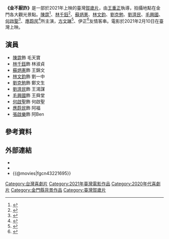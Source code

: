 {{電影資訊框
|片名=金不厭詐
|電影原名={{lang|en|''Everybody has money''}}
|導演=[[王重正|王重正]]
|監製={{plainlist}}
*[[王重正|王重正]]、[[陳孟吟|陳孟吟]]
|編劇={{plainlist}}
*[[王重正|王重正]]、[[麻小涼|麻小涼]]
|製片={{plainlist}}
*潘琪曉、王國慶
|主演={{plainlist}}
*[[陳霆_(演員)|陳霆]]
*[[林千鈺|林千鈺]]
*[[何啟聖|何啟聖]]
*[[蘇炳憲|蘇炳憲]]
*[[劉克勉|劉克勉]]
*[[毛興國|毛興國]]
*[[劉濟民|劉濟民]]
*[[林文鈞|林文鈞]]
|攝影={{plainlist}}
*[[陳諦|陳諦]]、[[張志綸|張志綸]]
|配樂=[[余政憲|余政憲]]
|剪輯=[[黃志偉|黃志偉]]
|製片商=壹捌玖伍電影
|片長=110分鐘
|產地={{台灣電影產地}}
|語言=[[中華民國國語|國語]]、[[臺語|臺語]]
|上映日期={{Film date|2021|2|10|臺灣}}
|發行商=春暉映像
}}

'''《金不厭詐》'''是一部於2021年上映的臺灣[[賀歲片|賀歲片]]，由[[王重正|王重正]]執導，拍攝地點在金門各大觀光景點。[[陳霆_(演員)|陳霆]]<ref>{{cite web |author1=許逸群 |title=八點檔男星險遭滅頂 消防局演習「巧遇」緊急救援|url=https://star.ettoday.net/news/1883965 |website=ETtoday新聞雲 |accessdate=2021-02-08 |language=zh}}</ref>、[[林千鈺|林千鈺]]<ref>{{cite web |author1=賀靜賢 |title=林千鈺嫁到金門當民宿闆娘 竟被整成瘋婆子 |url=https://ent.ltn.com.tw/news/breakingnews/3423312 |work=自由時報 |date=2021-01-26}}</ref>、[[蘇炳憲|蘇炳憲]]、[[林文鈞|林文鈞]]、[[劉克勉|劉克勉]]、[[劉濟民|劉濟民]]、[[毛興國|毛興國]]、[[何啟聖|何啟聖]]<ref>{{cite web |author1=孫伊萱 |title=前主播何啟聖二婚娶回舊愛！親曝「超有緣」戀愛故事 |url=https://www.chinatimes.com/realtimenews/20201213004008-260404?chdtv |accessdate=2020-12-14}}</ref>、[[應蔚民|應蔚民]]<ref>{{cite web |title=小應搭飛機軋戲 身上散發錢的味道 ｜ 蘋果新聞網 ｜ 蘋果日報 |url=https://tw.appledaily.com/entertainment/20201208/S56NDXPP2VHIZFWWGANSMX4EJQ/ |website=蘋果新聞網 |accessdate=2021-01-12 |language=zh-tw}}</ref>所主演，[[方文琳|方文琳]]<ref>{{cite web |author1=中央通訊社 |title=賀歲片金不厭詐金門拍攝 方文琳母女同框 |url=https://www.cna.com.tw/news/amov/202012080325.aspx |accessdate=2020-12-14}}</ref>、伊正<ref>{{cite web |title=伊正金門軋戲帶妻女同行 一見鍾情方文琳笑場狂NG |url=https://star.ettoday.net/news/1892610 |website=ETtoday星光雲 |accessdate=2021-01-12 |language=zh-Hant}}</ref>友情客串。電影於2021年2月10日在臺灣上映。

== 演員==
*[[陳霆_(演員)|陳霆]]飾 毛天寶
*[[林千鈺|林千鈺]]飾 林淑貞
*[[蘇炳憲|蘇炳憲]]飾 王錦文
*[[林文鈞|林文鈞]]飾 劉一中
*[[劉克勉|劉克勉]]飾 鄭文生
*[[劉濟民_(演員)|劉濟民]]飾 王鴻謀
*[[毛興國|毛興國]]飾 王舜堂
*[[何啟聖|何啟聖]]飾 何啟聖
*[[應蔚民|應蔚民]]飾 阿福
*[[張啟樂|張啟樂]]飾 阿Ben

== 參考資料 ==
{{Reflist|2}}

== 外部連結 ==
*{{Facebook|金不厭詐-瑪尼島-110546977515306}}
*{{Yahoomovie id|11090}}
*{{@movies|fgcn43221695}}

{{Portal bar|台灣|電影}}

[[Category:台灣喜劇片|Category:台灣喜劇片]]
[[Category:2021年臺灣電影作品|Category:2021年臺灣電影作品]]
[[Category:2020年代喜劇片|Category:2020年代喜劇片]]
[[Category:金門縣背景作品|Category:金門縣背景作品]]
[[Category:臺灣賀歲片|Category:臺灣賀歲片]]
